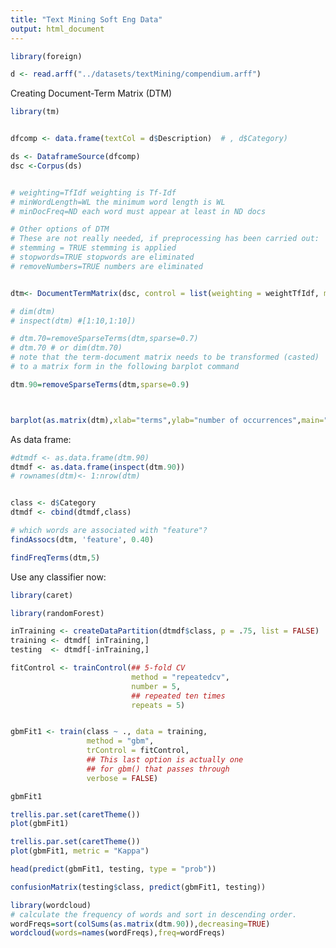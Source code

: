 ```yaml
---
title: "Text Mining Soft Eng Data"
output: html_document
---
```



```r
library(foreign)

d <- read.arff("../datasets/textMining/compendium.arff")

```

Creating Document-Term Matrix (DTM)

```r

library(tm)


dfcomp <- data.frame(textCol = d$Description)  # , d$Category)

ds <- DataframeSource(dfcomp)
dsc <-Corpus(ds)


# weighting=TfIdf weighting is Tf-Idf
# minWordLength=WL the minimum word length is WL
# minDocFreq=ND each word must appear at least in ND docs

# Other options of DTM
# These are not really needed, if preprocessing has been carried out:
# stemming = TRUE stemming is applied
# stopwords=TRUE stopwords are eliminated
# removeNumbers=TRUE numbers are eliminated


dtm<- DocumentTermMatrix(dsc, control = list(weighting = weightTfIdf, minDocFreq=3, stopwords = TRUE, removeNumbers = TRUE))

# dim(dtm)
# inspect(dtm) #[1:10,1:10])

# dtm.70=removeSparseTerms(dtm,sparse=0.7)
# dtm.70 # or dim(dtm.70)
# note that the term-document matrix needs to be transformed (casted)
# to a matrix form in the following barplot command

dtm.90=removeSparseTerms(dtm,sparse=0.9)



barplot(as.matrix(dtm),xlab="terms",ylab="number of occurrences",main="Most frequent terms (sparseness=0.9)")

```

As data frame:

```r
#dtmdf <- as.data.frame(dtm.90)
dtmdf <- as.data.frame(inspect(dtm.90))
# rownames(dtm)<- 1:nrow(dtm)


class <- d$Category
dtmdf <- cbind(dtmdf,class)


```


```r
# which words are associated with "feature"?
findAssocs(dtm, 'feature', 0.40)

findFreqTerms(dtm,5)

```


Use any classifier now:

```r

library(caret)

library(randomForest)

inTraining <- createDataPartition(dtmdf$class, p = .75, list = FALSE)
training <- dtmdf[ inTraining,]
testing  <- dtmdf[-inTraining,]

fitControl <- trainControl(## 5-fold CV
                           method = "repeatedcv",
                           number = 5,
                           ## repeated ten times
                           repeats = 5)


gbmFit1 <- train(class ~ ., data = training,
                 method = "gbm",
                 trControl = fitControl,
                 ## This last option is actually one
                 ## for gbm() that passes through
                 verbose = FALSE)

gbmFit1

trellis.par.set(caretTheme())
plot(gbmFit1)

trellis.par.set(caretTheme())
plot(gbmFit1, metric = "Kappa")

head(predict(gbmFit1, testing, type = "prob"))

confusionMatrix(testing$class, predict(gbmFit1, testing))

```



```r
library(wordcloud)
# calculate the frequency of words and sort in descending order.
wordFreqs=sort(colSums(as.matrix(dtm.90)),decreasing=TRUE)
wordcloud(words=names(wordFreqs),freq=wordFreqs)
```

